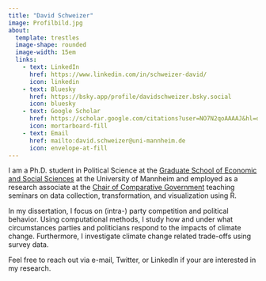 ```yaml
---
title: "David Schweizer"
image: Profilbild.jpg
about: 
  template: trestles
  image-shape: rounded
  image-width: 15em
  links:
    - text: LinkedIn
      href: https://www.linkedin.com/in/schweizer-david/
      icon: linkedin
    - text: Bluesky
      href: https://bsky.app/profile/davidschweizer.bsky.social
      icon: bluesky
    - text: Google Scholar
      href: https://scholar.google.com/citations?user=NO7N2qoAAAAJ&hl=de&oi=ao
      icon: mortarboard-fill
    - text: Email
      href: mailto:david.schweizer@uni-mannheim.de
      icon: envelope-at-fill
---
```


I am a Ph.D. student in Political Science at the [Graduate School of Economic and Social Sciences](https://www.uni-mannheim.de/gess/) at the University of Mannheim and employed as a research associate at the [Chair of Comparative Government](https://www.sowi.uni-mannheim.de/en/debus/) teaching seminars on data collection, transformation, and visualization using R.

In my dissertation, I focus on (intra-) party competition and political behavior. Using computational methods, I study how and under what circumstances parties and politicians respond to the impacts of climate change. Furthermore, I investigate climate change related trade-offs using survey data.

Feel free to reach out via e-mail, Twitter, or LinkedIn if your are interested in my research.

